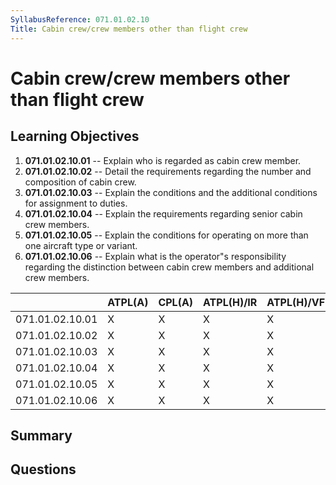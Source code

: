 ```yaml
---
SyllabusReference: 071.01.02.10
Title: Cabin crew/crew members other than flight crew
---
```


# Cabin crew/crew members other than flight crew

## Learning Objectives

1. **071.01.02.10.01** -- Explain who is regarded as cabin crew member.
2. **071.01.02.10.02** -- Detail the requirements regarding the number and
   composition of cabin crew.
3. **071.01.02.10.03** -- Explain the conditions and the additional conditions for
   assignment to duties.
4. **071.01.02.10.04** -- Explain the requirements regarding senior cabin crew
   members.
5. **071.01.02.10.05** -- Explain the conditions for operating on more than one
   aircraft type or variant.
6. **071.01.02.10.06** -- Explain what is the operator"s responsibility regarding
   the distinction between cabin crew members and additional crew members.

|                 | ATPL(A) | CPL(A) | ATPL(H)/IR | ATPL(H)/VFR | CPL(H) | IR  | CBIR(A) |
| --------------- | ------- | ------ | ---------- | ----------- | ------ | --- | ------- |
| 071.01.02.10.01 | X       | X      | X          | X           | X      |     |         |
| 071.01.02.10.02 | X       | X      | X          | X           | X      |     |         |
| 071.01.02.10.03 | X       | X      | X          | X           | X      |     |         |
| 071.01.02.10.04 | X       | X      | X          | X           | X      |     |         |
| 071.01.02.10.05 | X       | X      | X          | X           | X      |     |         |
| 071.01.02.10.06 | X       | X      | X          | X           | X      |     |         |

## Summary

## Questions
